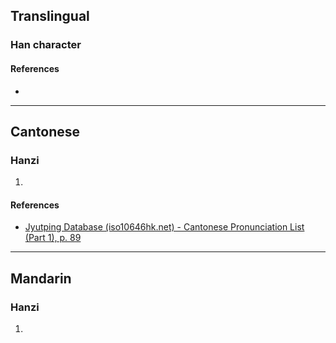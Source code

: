 {{character info/new}}
==Translingual==

===Han character===
{{Han char|rn=32|rad=土|as=12|sn=15|four=|canj=GHKB|ids=⿰土喬}}

====References====
* {{Han ref|kx=0238.390|dkj=05468|dj=0478.010|hdz=10488.030|uh=58A7|ud=22695}}

----

==Cantonese==

===Hanzi===
{{yue-hanzi|jyut=[[kok3]]|y=kok3}}

# {{defn|lang=yue|sort=土12}}

====References====
* [http://www.iso10646hk.net/jp/document/download.jsp Jyutping Database (iso10646hk.net) - Cantonese Pronunciation List (Part 1), p. 89]

----

==Mandarin==

===Hanzi===
{{cmn-hanzi|pin=[[què]] ([[que4]])|wg=ch'üeh<sup>4</sup>}}

# {{defn|lang=cmn|sort=土12}}